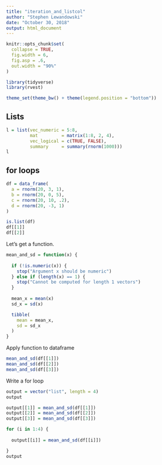 ```yaml
---
title: "iteration_and_listcol"
author: "Stephen Lewandowski"
date: "October 30, 2018"
output: html_document
---
```


```r
knitr::opts_chunk$set(
  collapse = TRUE,
  fig.width = 6,
  fig.asp = .6,
  out.width = "90%"
)

library(tidyverse)
library(rvest)

theme_set(theme_bw() + theme(legend.position = "bottom"))
```

## Lists

```r
l = list(vec_numeric = 5:8,
         mat         = matrix(1:8, 2, 4),
         vec_logical = c(TRUE, FALSE),
         summary     = summary(rnorm(1000)))
l
```


## for loops

```r
df = data_frame(
  a = rnorm(20, 3, 1),
  b = rnorm(20, 0, 5),
  c = rnorm(20, 10, .2),
  d = rnorm(20, -3, 1)
)

is.list(df)
df[[1]]
df[[2]]
```


Let's get a function.

```r
mean_and_sd = function(x) {
  
  if (!is.numeric(x)) {
    stop("Argument x should be numeric")
  } else if (length(x) == 1) {
    stop("Cannot be computed for length 1 vectors")
  }
  
  mean_x = mean(x)
  sd_x = sd(x)

  tibble(
    mean = mean_x, 
    sd = sd_x
  )
}
```

Apply function to dataframe

```r

mean_and_sd(df[[1]])
mean_and_sd(df[[2]])
mean_and_sd(df[[3]])
```

Write a for loop

```r
output = vector("list", length = 4)
output

output[[1]] = mean_and_sd(df[[1]])
output[[2]] = mean_and_sd(df[[2]])
output[[3]] = mean_and_sd(df[[3]])

for (i in 1:4) {
  
  output[[i]] = mean_and_sd(df[[i]])

}
output
```

